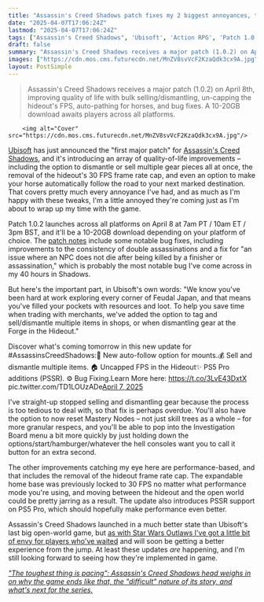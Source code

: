 ```yaml
---
title: "Assassin's Creed Shadows patch fixes my 2 biggest annoyances, tedious dismantling and the hideout FPS cap, right as I've nearly finished this open-world RPG"
date: "2025-04-07T17:06:24Z"
lastmod: "2025-04-07T17:06:24Z"
tags: ["Assassin's Creed Shadows", 'Ubisoft', 'Action RPG', 'Patch 1.0.2', 'PS5', 'PC', 'Xbox']
draft: false
summary: "Assassin's Creed Shadows receives a major patch (1.0.2) on April 8th, improving quality of life with bulk selling/dismantling,  un-capping the hideout's FPS, auto-pathing for horses, and bug fixes.  A 10-20GB download awaits players across all platforms."
images: ["https://cdn.mos.cms.futurecdn.net/MnZV8svVcF2KzaQdk3cx9A.jpg"]
layout: PostSimple
---
```

> Assassin's Creed Shadows receives a major patch (1.0.2) on April 8th, improving quality of life with bulk selling/dismantling,  un-capping the hideout's FPS, auto-pathing for horses, and bug fixes.  A 10-20GB download awaits players across all platforms.


        <img alt="Cover" src="https://cdn.mos.cms.futurecdn.net/MnZV8svVcF2KzaQdk3cx9A.jpg"/>
        
[Ubisoft](https://www.gamesradar.com/tag/ubisoft/) has just announced the "first major patch" for [Assassin's Creed Shadows](https://www.gamesradar.com/assassins-creed-shadows-guide/), and it's introducing an array of quality-of-life improvements – including the option to dismantle or sell multiple gear pieces all at once, the removal of the hideout's 30 FPS frame rate cap, and even an option to make your horse automatically follow the road to your next marked destination. That covers pretty much every annoyance I've had, and as much as I'm happy with these tweaks, I'm a little annoyed they're coming just as I'm about to wrap up my time with the game.

Patch 1.0.2 launches across all platforms on April 8 at 7am PT / 10am ET / 3pm BST, and it'll be a 10-20GB download depending on your platform of choice. The [patch notes](https://x.com/assassinscreed/status/1909274979788615819) include some notable bug fixes, including improvements to the consistency of double assassinations and a fix for "an issue where an NPC does not die after being killed by a finisher or assassination," which is probably the most notable bug I've come across in my 40 hours in Shadows.

But here's the important part, in Ubisoft's own words: "We know you've been hard at work exploring every corner of Feudal Japan, and that means you've filled your pockets with resources and loot. To help you save time when trading with merchants, we've added the option to tag and sell/dismantle multiple items in shops, or when dismantling gear at the Forge in the Hideout."

Discover what's coming tomorrow in this new update for #AssassinsCreedShadows:🐎 New auto-follow option for mounts.💰 Sell and dismantle multiple items. 🏠 Uncapped FPS in the Hideout✨ PS5 Pro additions (PSSR). ⚙️ Bug Fixing.Learn More here: https://t.co/3LvE43DxtX pic.twitter.com/TD1LOUzADe[April 7, 2025](https://twitter.com/cantworkitout/status/1909274979788615819)

I've straight-up stopped selling and dismantling gear because the process is too tedious to deal with, so that fix is perhaps overdue. You'll also have the option to now reset Mastery Nodes – not just skill trees as a whole – for more granular respecs, and you'll be able to pop into the Investigation Board menu a bit more quickly by just holding down the options/start/hamburger/whatever the hell consoles want you to call it button for an extra second.

The other improvements catching my eye here are performance-based, and that includes the removal of the hideout frame rate cap. The expandable home base was previously locked to 30 FPS no matter what performance mode you're using, and moving between the hideout and the open world could be pretty jarring as a result. The update also introduces PSSR support on PS5 Pro, which should hopefully make performance even better.

Assassin's Creed Shadows launched in a much better state than Ubisoft's last big open-world game, but [as with Star Wars Outlaws I've got a little bit of envy for players who've waited](https://www.gamesradar.com/games/open-world/star-wars-outlaws-devs-are-promising-so-many-good-improvements-that-im-starting-to-feel-bad-about-playing-and-liking-this-open-world-game-at-launch/) and will soon be getting a better experience from the jump. At least these updates *are* happening, and I'm still looking forward to seeing how they're implemented in game.

[<em>"The toughest thing is pacing": Assassin's Creed Shadows head weighs in on why the game ends like that, the "difficult" nature of its story, and what's next for the series.</em>](https://www.gamesradar.com/games/assassin-s-creed/the-toughest-thing-is-pacing-assassins-creed-shadows-head-weighs-in-on-why-the-game-ends-like-that-the-difficult-nature-of-its-story-and-whats-next-for-the-series/)
        